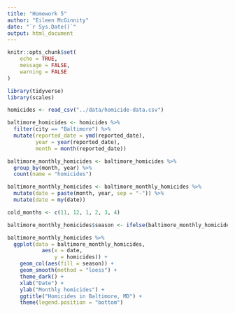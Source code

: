 ```yaml
---
title: "Homework 5"
author: "Eileen McGinnity"
date: "`r Sys.Date()`"
output: html_document
---
```


```r
knitr::opts_chunk$set(
	echo = TRUE,
	message = FALSE,
	warning = FALSE
)
```

```r
library(tidyverse)
library(scales)
```


```r
homicides <- read_csv("../data/homicide-data.csv")
```

```r
baltimore_homicides <- homicides %>% 
  filter(city == "Baltimore") %>% 
  mutate(reported_date = ymd(reported_date),
         year = year(reported_date),
         month = month(reported_date))

baltimore_monthly_homicides <- baltimore_homicides %>% 
  group_by(month, year) %>% 
  count(name = "homicides")

baltimore_monthly_homicides <- baltimore_monthly_homicides %>% 
  mutate(date = paste(month, year, sep = "-")) %>% 
  mutate(date = my(date))

cold_months <- c(11, 12, 1, 2, 3, 4)

baltimore_monthly_homicides$season <- ifelse(baltimore_monthly_homicides$month %in% cold_months, "Winter", "Summer")

```

```r
baltimore_monthly_homicides %>% 
  ggplot(data = baltimore_monthly_homicides,
           aes(x = date,
               y = homicides)) + 
    geom_col(aes(fill = season)) +
    geom_smooth(method = "loess") +
    theme_dark() +
    xlab("Date") +
    ylab("Monthly homicides") +
    ggtitle("Homicides in Baltimore, MD") +
    theme(legend.position = "bottom")
```


